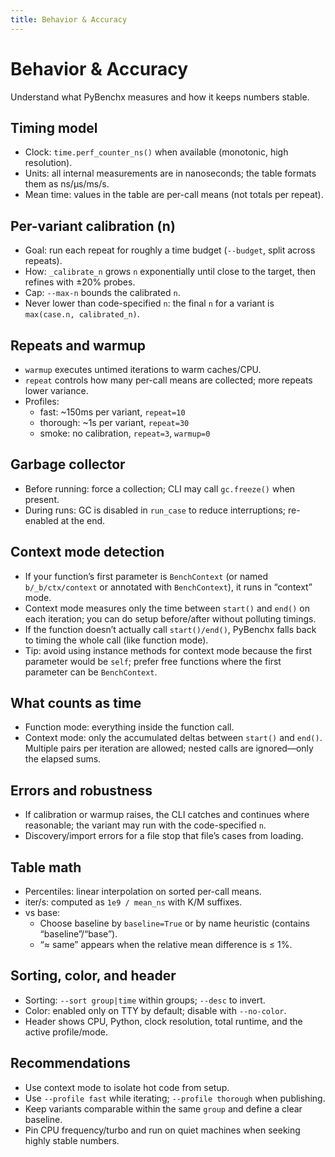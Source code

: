 ```yaml
---
title: Behavior & Accuracy
---
```


# Behavior & Accuracy

Understand what PyBenchx measures and how it keeps numbers stable.

## Timing model

- Clock: `time.perf_counter_ns()` when available (monotonic, high resolution).
- Units: all internal measurements are in nanoseconds; the table formats them as ns/µs/ms/s.
- Mean time: values in the table are per-call means (not totals per repeat).

## Per-variant calibration (n)

- Goal: run each repeat for roughly a time budget (`--budget`, split across repeats).
- How: `_calibrate_n` grows `n` exponentially until close to the target, then refines with ±20% probes.
- Cap: `--max-n` bounds the calibrated `n`.
- Never lower than code-specified `n`: the final `n` for a variant is `max(case.n, calibrated_n)`.

## Repeats and warmup

- `warmup` executes untimed iterations to warm caches/CPU.
- `repeat` controls how many per-call means are collected; more repeats lower variance.
- Profiles:
  - fast: ~150ms per variant, `repeat=10`
  - thorough: ~1s per variant, `repeat=30`
  - smoke: no calibration, `repeat=3`, `warmup=0`

## Garbage collector

- Before running: force a collection; CLI may call `gc.freeze()` when present.
- During runs: GC is disabled in `run_case` to reduce interruptions; re-enabled at the end.

## Context mode detection

- If your function’s first parameter is `BenchContext` (or named `b/_b/ctx/context` or annotated with `BenchContext`), it runs in “context” mode.
- Context mode measures only the time between `start()` and `end()` on each iteration; you can do setup before/after without polluting timings.
- If the function doesn’t actually call `start()/end()`, PyBenchx falls back to timing the whole call (like function mode).
- Tip: avoid using instance methods for context mode because the first parameter would be `self`; prefer free functions where the first parameter can be `BenchContext`.

## What counts as time

- Function mode: everything inside the function call.
- Context mode: only the accumulated deltas between `start()` and `end()`. Multiple pairs per iteration are allowed; nested calls are ignored—only the elapsed sums.

## Errors and robustness

- If calibration or warmup raises, the CLI catches and continues where reasonable; the variant may run with the code-specified `n`.
- Discovery/import errors for a file stop that file’s cases from loading.

## Table math

- Percentiles: linear interpolation on sorted per-call means.
- iter/s: computed as `1e9 / mean_ns` with K/M suffixes.
- vs base:
  - Choose baseline by `baseline=True` or by name heuristic (contains “baseline”/“base”).
  - “≈ same” appears when the relative mean difference is ≤ 1%.

## Sorting, color, and header

- Sorting: `--sort group|time` within groups; `--desc` to invert.
- Color: enabled only on TTY by default; disable with `--no-color`.
- Header shows CPU, Python, clock resolution, total runtime, and the active profile/mode.

## Recommendations

- Use context mode to isolate hot code from setup.
- Use `--profile fast` while iterating; `--profile thorough` when publishing.
- Keep variants comparable within the same `group` and define a clear baseline.
- Pin CPU frequency/turbo and run on quiet machines when seeking highly stable numbers.
